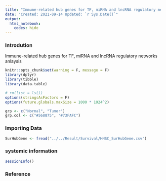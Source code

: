 ```yaml
---
title: "Immune-related hub genes for TF, miRNA and lncRNA regulatory networks anlaysis"
date: "Created: 2021-09-14 Updated: `r Sys.Date()`"
output: 
  html_notebook:
    codes: hide
---
```


### Introdution

Immune-related hub genes for TF, miRNA and lncRNA regulatory networks anlaysis

```r
knitr::opts_chunk$set(warning = F, message = F)
library(dplyr)
library(tibble)
library(data.table)

# rm(list = ls())
options(stringsAsFactors = F)
options(future.globals.maxSize = 1000 * 1024^2)

grp <- c("Normal", "Tumor")
grp.col <- c("#568875", "#73FAFC")
```


### Importing Data 
```r
SurHubGene <- fread("../../Result/Survival/HNSC_SurHubGene.csv")
```


### systemic information
```r
sessionInfo()
```


### Reference

